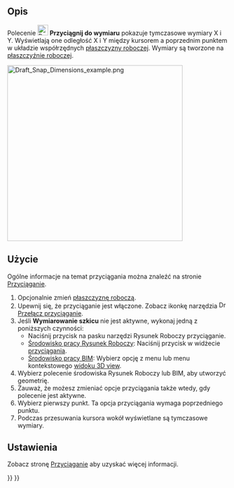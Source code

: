 <languages/>

{{Docnav/pl
|[[Draft_Snap_WorkingPlane/pl|Przyciągnij do płaszczyzny roboczej]]
|[[Draft_ToggleGrid/pl|Pokaż / ukryj siatkę]]
|[[Draft_Workbench/pl|środowisko pracy Rysunek Roboczy]]
|IconL=Draft_Snap_WorkingPlane.svg
|IconR=Draft_ToggleGrid.svg
|IconC=Workbench_Draft.svg
}}

{{GuiCommand
|Name=Draft Snap Dimensions
|Name/pl=Rysunek Roboczy: Przyciągnij do wymiaru
|MenuLocation=Przyciąganie → Przyciągnij do wymiaru
|Workbenches=[[Draft_Workbench/pl|Rysunek Roboczy]], [[BIM_Workbench/pl|BIM]]
|SeeAlso=[[Draft_Snap/pl|Przyciąganie]], [[Draft_Snap_Lock/pl|Przełącz przyciąganie]], [[Draft_SelectPlane/pl|Wybór płaszczyzny roboczej]]
}}

<span id="Description"></span>
==Opis==

Polecenie [[Image:Draft_Snap_Dimensions.svg|24px]] '''Przyciągnij do wymiaru''' pokazuje tymczasowe wymiary X i Y. Wyświetlają one odległość X i Y między kursorem a poprzednim punktem w układzie współrzędnych [[Draft_SelectPlane/pl|płaszczyzny roboczej]]. Wymiary są tworzone na [[Draft_SelectPlane/pl|płaszczyźnie roboczej]].

[[Image:Draft_Snap_Dimensions_example.png|400px]]
{{Caption|Wymiary tymczasowe pokazują położenie kursora}}

<span id="Usage"></span>
==Użycie==

Ogólne informacje na temat przyciągania można znaleźć na stronie [[Draft_Snap/pl|Przyciąganie]].

# Opcjonalnie zmień [[Draft_SelectPlane/pl|płaszczyznę roboczą]].
# Upewnij się, że przyciąganie jest włączone. Zobacz ikonkę narzędzia [[Image:Draft_Snap_Lock.svg|16px]] [[Draft_Snap_Lock/pl|Przełącz przyciąganie]].
# Jeśli '''Wymiarowanie szkicu''' nie jest aktywne, wykonaj jedną z poniższych czynności:
#* Naciśnij przycisk {{Button|[[Image:Draft_Snap_Dimensions.svg|16px]] [[Draft_Snap_Dimensions/pl|Przyciągnij do wymiaru]]}} na pasku narzędzi Rysunek Roboczy przyciąganie.
#* [[Draft_Workbench/pl|Środowisko pracy Rysunek Roboczy]]: Naciśnij przycisk {{Button|[[Image:Draft_Snap_Dimensions.svg|16px]] [[Draft_Snap_Dimensions/pl|Przyciągnij do wymiaru]]}} w widżecie [[Draft_snap_widget/pl|przyciągania]].
#* [[BIM_Workbench/pl|Środowisko pracy BIM]]: Wybierz opcję {{MenuCommand|Przyciąganie → [[Image:Draft_Snap_Dimensions.svg|16px]] Przyciągnij do wymiaru}} z menu lub menu kontekstowego [[3D_view/pl|widoku 3D view]].
# Wybierz polecenie środowiska Rysunek Roboczy lub BIM, aby utworzyć geometrię.
# Zauważ, że możesz zmieniać opcje przyciągania także wtedy, gdy polecenie jest aktywne.
# Wybierz pierwszy punkt. Ta opcja przyciągania wymaga poprzedniego punktu.
# Podczas przesuwania kursora wokół wyświetlane są tymczasowe wymiary.

<span id="Preferences"></span>
==Ustawienia==

Zobacz stronę [[Draft_Snap/pl#Ustawienia|Przyciąganie]] aby uzyskać więcej informacji.


{{Docnav/pl
|[[Draft_Snap_WorkingPlane/pl|Przyciągnij do płaszczyzny roboczej]]
|[[Draft_ToggleGrid/pl|Pokaż / ukryj siatkę]]
|[[Draft_Workbench/pl|środowisko pracy Rysunek Roboczy]]
|IconL=Draft_Snap_WorkingPlane.svg
|IconR=Draft_ToggleGrid.svg
|IconC=Workbench_Draft.svg
}}

{{Draft Tools navi{{#translation:}}}}
{{Userdocnavi{{#translation:}}}}